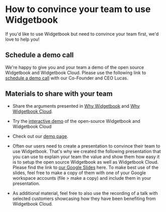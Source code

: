 # How to convince your team to use Widgetbook

If you'd like to use Widgetbook but need to convince your team first, we'd love to help you!

## Schedule a demo call

We're happy to give you and your team a demo of the open source Widgetbook and Widgetbook Cloud. Please use the following link to [schedule a demo call](https://meetings-eu1.hubspot.com/lucas-josefiak) with our Co-Founder and CEO Lucas.

## Materials to share with your team

- Share the arguments presented in [Why Widgetbook](/why-widgetbook) and [Why Widgetbook Cloud](/cloud/why-widgetbook-cloud).

- Try the [interactive demo](https://app.arcade.software/share/KAUbnlpbFF26PJzIGrwG) of the open-source Widgetbook and Widgetbook Cloud

- Check out our [demo page](https://demo.widgetbook.io).

- Often our users need to create a presentation to convince their team to use Widgetbook. That's why we created the following presentation that you can use to explain your team the value and show them how easy it is to setup the open source Widgetbook as well as Widgetbook Cloud. Please find the link to [our Google Slides](https://docs.google.com/presentation/d/1ZIhWEJovIaLJQn-4ZYq8n8miJe8QwQUr63DJ6FjwWPE/edit?usp=sharing) here. To make best use of the slides, feel free to make a copy of them with one of your Google workspace accounts (file > make a copy) and include them in your presentation.

- As additional material, feel free to also use the recording of a talk with selected customers showcasing how they have been benefiting from Widgetbook Cloud.

<YouTube id="Du5yVtnmNzg?start=868" />
